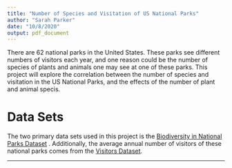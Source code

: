 ```yaml
---
title: "Number of Species and Visitation of US National Parks"
author: "Sarah Parker"
date: "10/8/2020"
output: pdf_document
---
```


There are 62 national parks in the United States. These parks see different numbers of visitors each year, and one reason could be the number of species of plants and animals one may see at one of these parks. This project will explore the correlation between the number of species and visitation in the US National Parks, and the effects of the number of plant and animal specis. 

Data Sets
=========
The two primary data sets used in this project is the [Biodiversity in National Parks Dataset][data1] . Additionally, the average annual number of visitors of these national parks comes from the [Visitors Dataset][data2]. 

***

[data1]:https://www.kaggle.com/nationalparkservice/park-biodiversity
[data2]:https://irma.nps.gov/STATS/SSRSReports/National%20Reports/Annual%20Visitation%20By%20Park%20(1979%20-%20Last%20Calendar%20Year)
